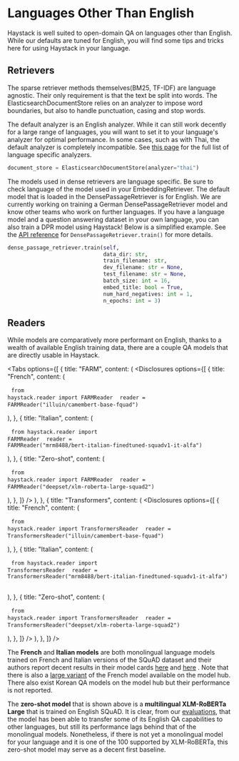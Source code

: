 # Languages Other Than English

Haystack is well suited to open-domain QA on languages other than English.
While our defaults are tuned for English,
you will find some tips and tricks here for using Haystack in your language.

<div style={{ marginBottom: "3rem" }} />

## Retrievers

The sparse retriever methods themselves(BM25, TF-IDF) are language agnostic.
Their only requirement is that the text be split into words.
The ElasticsearchDocumentStore relies on an analyzer to impose word boundaries,
but also to handle punctuation, casing and stop words.

The default analyzer is an English analyzer.
While it can still work decently for a large range of languages,
you will want to set it to your language's analyzer for optimal performance.
In some cases, such as with Thai, the default analyzer is completely incompatible.
See [this page](https://www.elastic.co/guide/en/elasticsearch/reference/current/analysis-lang-analyzer.html)
for the full list of language specific analyzers.

```python
document_store = ElasticsearchDocumentStore(analyzer="thai")
```

The models used in dense retrievers are language specific.
Be sure to check language of the model used in your EmbeddingRetriever.
The default model that is loaded in the DensePassageRetriever is for English.
We are currently working on training a German DensePassageRetriever model and know other teams who work on further languages.
If you have a language model and a question answering dataset in your own language, you can also train a DPR model using Haystack!
Below is a simplified example.
See the [API reference](/reference/v0.5.0/retriever#train) for `DensePassageRetriever.train()` for more details.

```python
dense_passage_retriever.train(self,
                              data_dir: str,
                              train_filename: str,
                              dev_filename: str = None,
                              test_filename: str = None,
                              batch_size: int = 16,
                              embed_title: bool = True,
                              num_hard_negatives: int = 1,
                              n_epochs: int = 3)
```

<div style={{ marginBottom: "3rem" }} />

## Readers

While models are comparatively more performant on English,
thanks to a wealth of available English training data,
there are a couple QA models that are directly usable in Haystack.

<Tabs
  options={[
    {
      title: "FARM",
      content: (
        <Disclosures
          options={[
            {
              title: "French",
              content: (
                <pre>
                  <code>from haystack.reader import FARMReader</code>
                  <code>
                    reader = FARMReader("illuin/camembert-base-fquad")
                  </code>
                </pre>
              ),
            },
            {
              title: "Italian",
              content: (
                <pre>
                  <code>from haystack.reader import FARMReader</code>
                  <code>
                    reader =
                    FARMReader("mrm8488/bert-italian-finedtuned-squadv1-it-alfa")
                  </code>
                </pre>
              ),
            },
            {
              title: "Zero-shot",
              content: (
                <pre>
                  <code>from haystack.reader import FARMReader</code>
                  <code>
                    reader = FARMReader("deepset/xlm-roberta-large-squad2")
                  </code>
                </pre>
              ),
            },
          ]}
        />
      ),
    },
    {
      title: "Transformers",
      content: (
        <Disclosures
          options={[
            {
              title: "French",
              content: (
                <pre>
                  <code>from haystack.reader import TransformersReader</code>
                  <code>
                    reader = TransformersReader("illuin/camembert-base-fquad")
                  </code>
                </pre>
              ),
            },
            {
              title: "Italian",
              content: (
                <pre>
                  <code>from haystack.reader import TransformersReader</code>
                  <code>
                    reader =
                    TransformersReader("mrm8488/bert-italian-finedtuned-squadv1-it-alfa")
                  </code>
                </pre>
              ),
            },
            {
              title: "Zero-shot",
              content: (
                <pre>
                  <code>from haystack.reader import TransformersReader</code>
                  <code>
                    reader =
                    TransformersReader("deepset/xlm-roberta-large-squad2")
                  </code>
                </pre>
              ),
            },
          ]}
        />
      ),
    },
  ]}
/>

<div style={{ marginBottom: "3rem" }} />

The **French** and **Italian models** are both monolingual language models trained on French and Italian versions of the SQuAD dataset
and their authors report decent results in their model cards
[here](https://huggingface.co/illuin/camembert-base-fquad) and [here](https://huggingface.co/mrm8488/bert-italian-finedtuned-squadv1-it-alfa) .
Note that there is also a [large variant](https://huggingface.co/illuin/camembert-large-fquad) of the French model available on the model hub.
There also exist Korean QA models on the model hub but their performance is not reported.

The **zero-shot model** that is shown above is a **multilingual XLM-RoBERTa Large** that is trained on English SQuAD.
It is clear, from our [evaluations](https://huggingface.co/deepset/xlm-roberta-large-squad2#model_card),
that the model has been able to transfer some of its English QA capabilities to other languages,
but still its performance lags behind that of the monolingual models.
Nonetheless, if there is not yet a monolingual model for your language and it is one of the 100 supported by XLM-RoBERTa,
this zero-shot model may serve as a decent first baseline.

[//]: # "Add link to Reader training, create section in reader.md on training Reader"
